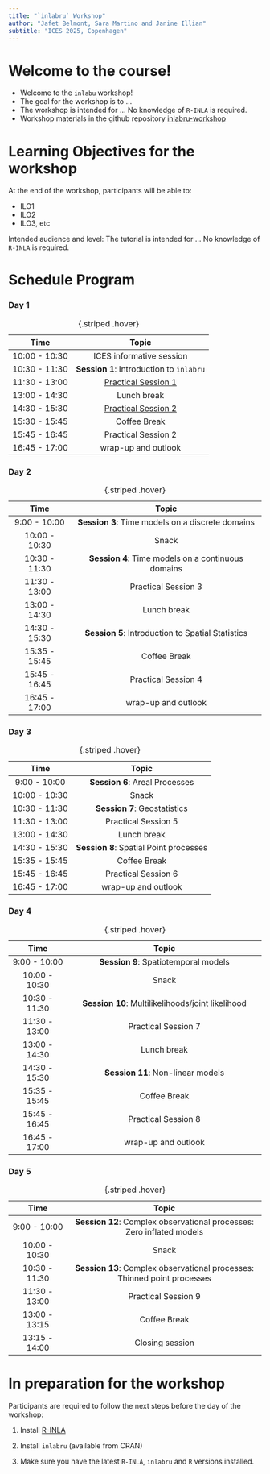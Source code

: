 ```yaml
---
title: "`inlabru` Workshop"
author: "Jafet Belmont, Sara Martino and Janine Illian"
subtitle: "ICES 2025, Copenhagen"
---
```


# Welcome to the course!

-   Welcome to the `inlabu` workshop!
-   The goal for the workshop is to ...
-   The workshop is intended for ... No knowledge of `R-INLA` is required.
-   Workshop materials in the github repository [inlabru-workshop](https://github.com/Ecol-Stats/inlabru_workshop/tree/main/docs/copenague)

# Learning Objectives for the workshop

At the end of the workshop, participants will be able to:

-   ILO1
-   ILO2
-   ILO3, etc

Intended audience and level: The tutorial is intended for ... No knowledge of `R-INLA` is required.


# Schedule Program {#schedule-tabs}

::: panel-tabset
### Day 1

|     Time       |                   Topic                        | 
|:--------------:|:----------------------------------------------:|
| 10:00 - 10:30  |            ICES informative session            | 
| 10:30 - 11:30  |        **Session 1**: Introduction to `inlabru`| 
| 11:30 - 13:00  | [Practical Session 1](day1_practical.qmd)      | 
|  13:00 - 14:30 |                Lunch break                     | 
|  14:30 - 15:30 | [Practical Session 2](day1_practical_2.qmd) | 
|  15:30 - 15:45 |                Coffee Break                    | 
|  15:45 - 16:45 |            Practical Session 2                 | 
|  16:45 - 17:00 |               wrap-up and outlook              | 

: {.striped .hover}

### Day 2

|     Time       |                   Topic                             | 
|:--------------:|:---------------------------------------------------:|
|  9:00 - 10:00   |**Session 3**: Time models on a discrete domains    | 
|  10:00 - 10:30  |        Snack                                       | 
|  10:30 - 11:30  |**Session 4**: Time models on a continuous domains  | 
|  11:30 - 13:00 |                Practical Session 3                  | 
|  13:00 - 14:30 |                  Lunch break                        | 
|  14:30 - 15:30 |**Session 5**: Introduction to Spatial Statistics    | 
|  15:35 - 15:45 |            Coffee Break                             | 
|  15:45 - 16:45 |               Practical Session 4                   | 
|  16:45 - 17:00 |               wrap-up and outlook              | 

: {.striped .hover}

### Day 3

|     Time       |                   Topic                             | 
|:--------------:|:---------------------------------------------------:|
|  9:00 - 10:00   |**Session 6**: Areal Processes                      | 
|  10:00 - 10:30  |        Snack                                       | 
|  10:30 - 11:30  |**Session 7**: Geostatistics                        | 
|  11:30 - 13:00 |                Practical Session 5                  | 
|  13:00 - 14:30 |                  Lunch break                        | 
|  14:30 - 15:30 |**Session 8**: Spatial Point processes               | 
|  15:35 - 15:45 |            Coffee Break                             | 
|  15:45 - 16:45 |               Practical Session 6                   | 
|  16:45 - 17:00 |               wrap-up and outlook              | 

: {.striped .hover}


### Day 4

|     Time       |                   Topic                             | 
|:--------------:|:---------------------------------------------------:|
|  9:00 - 10:00   |**Session 9**: Spatiotemporal models                | 
|  10:00 - 10:30  |        Snack                                       | 
|  10:30 - 11:30  |**Session 10**: Multilikelihoods/joint likelihood   | 
|  11:30 - 13:00 |                Practical Session 7                  | 
|  13:00 - 14:30 |                  Lunch break                        | 
|  14:30 - 15:30 |**Session 11**: Non-linear models                     | 
|  15:35 - 15:45 |            Coffee Break                             | 
|  15:45 - 16:45 |               Practical Session 8                   | 
|  16:45 - 17:00 |               wrap-up and outlook              | 

: {.striped .hover}


### Day 5

|     Time       |                   Topic                             | 
|:--------------:|:---------------------------------------------------:|
|  9:00 - 10:00   |**Session 12**: Complex observational processes: Zero inflated models| 
|  10:00 - 10:30  |        Snack                                       | 
|  10:30 - 11:30  |**Session 13**: Complex observational processes: Thinned point processes   | 
|  11:30 - 13:00 |                Practical Session 9                  | 
|  13:00 - 13:15 |                  Coffee Break                         | 
|  13:15 - 14:00 |  Closing session                             | 

: {.striped .hover}

:::

# In preparation for the workshop

Participants are required to follow the next steps before the day of the workshop:

1.  Install [R-INLA](https://www.r-inla.org/download-install)

2.  Install `inlabru` (available from CRAN)

3.  Make sure you have the latest `R-INLA`, `inlabru` and `R` versions installed.

